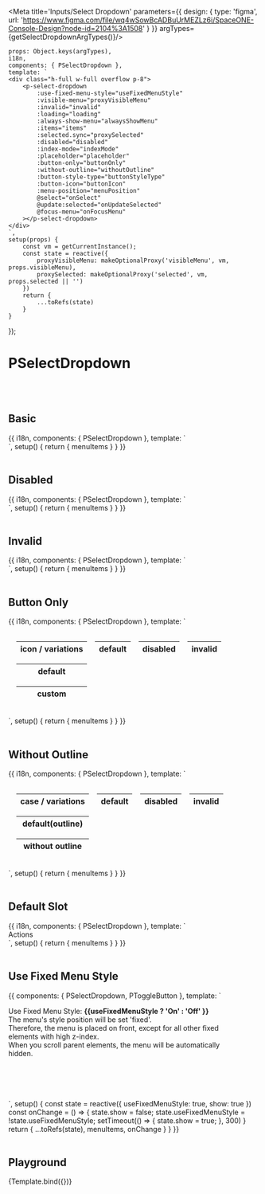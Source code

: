 



<Meta title='Inputs/Select Dropdown' parameters={{
    design: {
        type: 'figma',
        url: 'https://www.figma.com/file/wq4wSowBcADBuUrMEZLz6i/SpaceONE-Console-Design?node-id=2104%3A1508'
    }
}} argTypes={getSelectDropdownArgTypes()}/>


    props: Object.keys(argTypes),
    i18n,
    components: { PSelectDropdown },
    template: `
    <div class="h-full w-full overflow p-8">
        <p-select-dropdown
            :use-fixed-menu-style="useFixedMenuStyle"
            :visible-menu="proxyVisibleMenu"
            :invalid="invalid"
            :loading="loading"
            :always-show-menu="alwaysShowMenu"
            :items="items"
            :selected.sync="proxySelected"
            :disabled="disabled"
            :index-mode="indexMode"
            :placeholder="placeholder"
            :button-only="buttonOnly"
            :without-outline="withoutOutline"
            :button-style-type="buttonStyleType"
            :button-icon="buttonIcon"
            :menu-position="menuPosition"
            @select="onSelect"
            @update:selected="onUpdateSelected"
            @focus-menu="onFocusMenu"
        ></p-select-dropdown>
    </div>
    `,
    setup(props) {
        const vm = getCurrentInstance();
        const state = reactive({
            proxyVisibleMenu: makeOptionalProxy('visibleMenu', vm, props.visibleMenu),
            proxySelected: makeOptionalProxy('selected', vm, props.selected || '')
        })
        return {
            ...toRefs(state)
        }
    }
});


# PSelectDropdown
<br/>
<br/>

## Basic

<Canvas>
    <Story name="Basic">
        {{
            i18n,
            components: { PSelectDropdown },
            template: `
    <div class="h-full w-full overflow p-8">
        <p-select-dropdown :items="menuItems"></p-select-dropdown>
    </div>
    `,
            setup() {
                return {
                    menuItems
                }
            }
        }}
    </Story>
</Canvas>

<br/>
<br/>


## Disabled

<Canvas>
    <Story name="Disabled">
        {{
            i18n,
            components: { PSelectDropdown },
            template: `
    <div class="h-full w-full overflow p-8">
        <p-select-dropdown :items="menuItems" disabled></p-select-dropdown>
    </div>
    `,
            setup() {
                return {
                    menuItems
                }
            }
        }}
    </Story>
</Canvas>

<br/>
<br/>

## Invalid

<Canvas>
    <Story name="Invalid">
        {{
            i18n,
            components: { PSelectDropdown },
            template: `
    <div class="h-full w-full overflow p-8">
        <p-select-dropdown :items="menuItems" invalid></p-select-dropdown>
    </div>
    `,
            setup() {
                return {
                    menuItems
                }
            }
        }}
    </Story>
</Canvas>

<br/>
<br/>

## Button Only

<Canvas>
    <Story name="Button Only">
        {{
            i18n,
            components: { PSelectDropdown },
            template: `
<table style="border-collapse: separate; border-spacing: 16px;">
    <thead>
        <tr>
            <th>icon / variations</th>
            <th>default</th>
            <th>disabled</th>
            <th>invalid</th>
        </tr>
    </thead>
    <tbody>
        <tr>
            <th>default</th>
            <td><p-select-dropdown :items="menuItems" button-only /></td>
            <td><p-select-dropdown :items="menuItems" button-only disabled /></td>
            <td><p-select-dropdown :items="menuItems" button-only invalid /></td>
        </tr>
        <tr>
            <th>custom</th>
            <td><p-select-dropdown :items="menuItems" button-only button-icon="ic_setting" /></td>
            <td><p-select-dropdown :items="menuItems" button-only button-icon="ic_setting" disabled /></td>
            <td><p-select-dropdown :items="menuItems" button-only button-icon="ic_setting" invalid /></td>
        </tr>
    </tbody>
</table>
    `,
            setup() {
                return {
                    menuItems
                }
            }
        }}
    </Story>
</Canvas>

<br/>
<br/>

## Without Outline

<Canvas>
    <Story name="Without Outline">
        {{
            i18n,
            components: { PSelectDropdown },
            template: `
<table style="border-collapse: separate; border-spacing: 16px;">
    <thead>
        <tr>
            <th>case / variations</th>
            <th>default</th>
            <th>disabled</th>
            <th>invalid</th>
        </tr>
    </thead>
    <tbody>
        <tr>
            <th>default(outline)</th>
            <td><p-select-dropdown :items="menuItems" /></td>
            <td><p-select-dropdown :items="menuItems" disabled /></td>
            <td><p-select-dropdown :items="menuItems" invalid /></td>
        </tr>
        <tr>
            <th>without outline</th>
            <td><p-select-dropdown :items="menuItems" without-outline /></td>
            <td><p-select-dropdown :items="menuItems" without-outline disabled /></td>
            <td><p-select-dropdown :items="menuItems" without-outline invalid /></td>
        </tr>
    </tbody>
</table>
    `,
            setup() {
                return {
                    menuItems
                }
            }
        }}
    </Story>
</Canvas>

<br/>
<br/>

## Default Slot

<Canvas>
    <Story name="Default Slot">
        {{
            i18n,
            components: { PSelectDropdown },
            template: `
    <div class="h-full w-full overflow p-8">
        <p-select-dropdown :items="menuItems">
            Actions
        </p-select-dropdown>
    </div>
    `,
            setup() {
                return {
                    menuItems
                }
            }
        }}
    </Story>
</Canvas>

<br/>
<br/>

## Use Fixed Menu Style

<Canvas>
    <Story name="Use Fixed Menu Style" >
        {{
            components: { PSelectDropdown, PToggleButton },
            template: `
        <div class="bg-gray-100 p-8" style="height: 200px; overflow-y: auto; width: 90%;">
            <div style="height: 500px;">
                <p class="text-lg mb-5 leading-7" :class="useFixedMenuStyle ? 'text-gray-800' : 'text-gray-400'">
                    Use Fixed Menu Style: <strong> {{useFixedMenuStyle ? 'On' : 'Off' }}</strong> <p-toggle-button :value="useFixedMenuStyle" @change="onChange" /> <br/>
                    The menu's style position will be set 'fixed'.<br/>
                    Therefore, the menu is placed on front, except for all other fixed elements with high z-index.<br/>
                    When you scroll parent elements, the menu will be automatically hidden.
                </p>
                <p-select-dropdown v-if="show" :items="menuItems" :use-fixed-menu-style="useFixedMenuStyle" />
            </div>
        </div>
`,
            setup() {
                const state = reactive({
                    useFixedMenuStyle: true,
                    show: true
                })
                const onChange = () => {
                    state.show = false;
                    state.useFixedMenuStyle = !state.useFixedMenuStyle;
                    setTimeout(() => {
                        state.show = true;
                    }, 300)
                }
                return {
                    ...toRefs(state),
                    menuItems,
                    onChange
                }
            }
        }}
    </Story>
</Canvas>

<br/>
<br/>


## Playground

<Canvas>
    <Story name="Playground">
        {Template.bind({})}
    </Story>
</Canvas>

<ArgsTable story="Playground"/>
